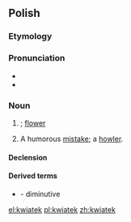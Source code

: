 ==Polish==

===Etymology===
{{suffix|kwiat|ek|lang=pl}}

===Pronunciation===
* {{IPA|[ˈkfʲatɛk]|lang=pl}}
* {{audio|Pl-kwiatek.ogg|audio}}

===Noun===
{{pl-noun|m}}

# {{diminutive of|kwiat|lang=pl}}; [[flower]]
# {{colloquial|lang=pl}} A humorous [[mistake]]; a [[howler]].

====Declension====
{{pl-decl-noun-masc-inani|kwiat|k|a|kwiatek}}

====Derived terms====
* {{l/pl|kwiatuszek}} - diminutive

[[el:kwiatek]]
[[pl:kwiatek]]
[[zh:kwiatek]]